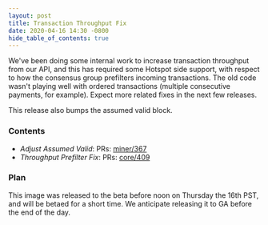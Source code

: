 ```yaml
---
layout: post
title: Transaction Throughput Fix
date: 2020-04-16 14:30 -0800
hide_table_of_contents: true
---
```


We've been doing some internal work to increase transaction throughput from our API, and this has
required some Hotspot side support, with respect to how the consensus group prefilters incoming
transactions. The old code wasn't playing well with ordered transactions (multiple consecutive
payments, for example). Expect more related fixes in the next few releases.

<!--truncate-->

This release also bumps the assumed valid block.

### Contents

- _Adjust Assumed Valid_: PRs: [miner/367](https://github.com/helium/miner/pull/367)
- _Throughput Prefilter Fix_: PRs: [core/409](https://github.com/helium/miner/pull/363)

### Plan

This image was released to the beta before noon on Thursday the 16th PST, and will be betaed for a
short time. We anticipate releasing it to GA before the end of the day.
